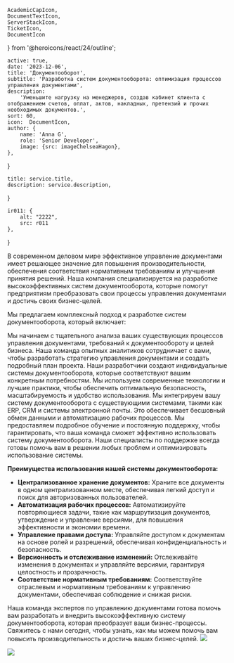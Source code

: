     AcademicCapIcon,
    DocumentTextIcon,
    ServerStackIcon,
    TicketIcon,
    DocumentIcon
} from '@heroicons/react/24/outline';

    active: true,
    date: '2023-12-06',
    title: 'Документооборот',
    subtitle: 'Разработка систем документооборота: оптимизация процессов управления документами',
    description:
        'Уменьшите нагрузку на менеджеров, создав кабинет клиента с отображением счетов, оплат, актов, накладных, претензий и прочих необходимых документов.',
    sort: 60,
    icon:  DocumentIcon,
    author: {
        name: 'Anna G',
        role: 'Senior Developer',
        image: {src: imageChelseaHagon},
    },
}

    title: service.title,
    description: service.description,
}

    ir011: {
        alt: "2222",
        src: r011
    },
}

В современном деловом мире эффективное управление документами имеет решающее значение для повышения производительности, обеспечения соответствия нормативным требованиям и улучшения принятия решений. Наша компания специализируется на разработке высокоэффективных систем документооборота, которые помогут предприятиям преобразовать свои процессы управления документами и достичь своих бизнес-целей.

Мы предлагаем комплексный подход к разработке систем документооборота, который включает:

<FeaturesList title="" className="lg:grid-cols-2">
    <FeatureListItem title="Анализ и планирование" icon={DocumentTextIcon}>
        Мы начинаем с тщательного анализа ваших существующих процессов управления документами, требований к документообороту и целей бизнеса. Наша команда опытных аналитиков сотрудничает с вами, чтобы разработать стратегию управления документами и создать подробный план проекта.
    </FeatureListItem>
    <FeatureListItem title="Проектирование и разработка" icon={TicketIcon}>
        Наши разработчики создают индивидуальные системы документооборота, которые соответствуют вашим конкретным потребностям. Мы используем современные технологии и лучшие практики, чтобы обеспечить оптимальную безопасность, масштабируемость и удобство использования.
    </FeatureListItem>
    <FeatureListItem title="Интеграция" icon={ServerStackIcon}>
        Мы интегрируем вашу систему документооборота с существующими системами, такими как ERP, CRM и системы электронной почты. Это обеспечивает бесшовный обмен данными и автоматизацию рабочих процессов.
    </FeatureListItem>
    <FeatureListItem title="Обучение и поддержка" icon={AcademicCapIcon}>
        Мы предоставляем подробное обучение и постоянную поддержку, чтобы гарантировать, что ваша команда сможет эффективно использовать систему документооборота. Наши специалисты по поддержке всегда готовы помочь вам в решении любых проблем и оптимизировать использование системы.
    </FeatureListItem>
</FeaturesList>

**Преимущества использования нашей системы документооборота:**

* **Централизованное хранение документов:** Храните все документы в одном централизованном месте, обеспечивая легкий доступ и поиск для авторизованных пользователей.
* **Автоматизация рабочих процессов:** Автоматизируйте повторяющиеся задачи, такие как маршрутизация документов, утверждение и управление версиями, для повышения эффективности и экономии времени.
* **Управление правами доступа:** Управляйте доступом к документам на основе ролей и разрешений, обеспечивая конфиденциальность и безопасность.
* **Версионность и отслеживание изменений:** Отслеживайте изменения в документах и управляйте версиями, гарантируя целостность и прозрачность.
* **Соответствие нормативным требованиям:** Соответствуйте отраслевым и нормативным требованиям к управлению документами, обеспечивая соблюдение и снижая риски.

Наша команда экспертов по управлению документами готова помочь вам разработать и внедрить высокоэффективную систему документооборота, которая преобразует ваши бизнес-процессы. Свяжитесь с нами сегодня, чтобы узнать, как мы можем помочь вам повысить производительность и достичь ваших бизнес-целей.
![](./laptop.jpg)

<Principles/>

![](./pilot.jpg)



